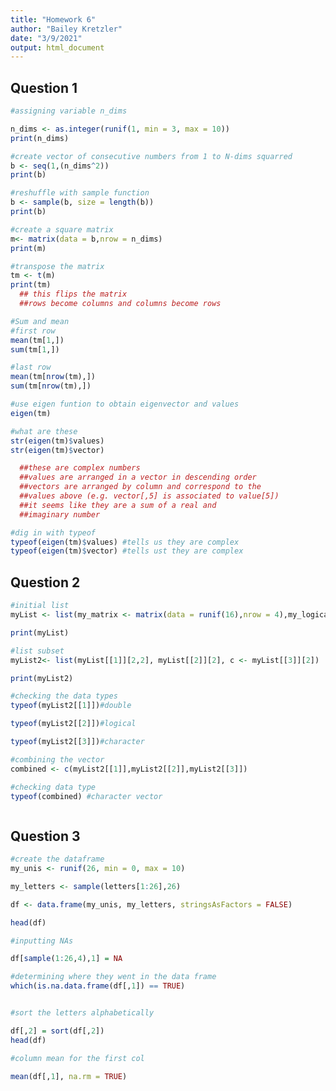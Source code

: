 ```yaml
---
title: "Homework 6"
author: "Bailey Kretzler"
date: "3/9/2021"
output: html_document
---
```



## **Question 1**

```r

#assigning variable n_dims

n_dims <- as.integer(runif(1, min = 3, max = 10))
print(n_dims)

#create vector of consecutive numbers from 1 to N-dims squarred
b <- seq(1,(n_dims^2))
print(b)

#reshuffle with sample function
b <- sample(b, size = length(b))
print(b)

#create a square matrix
m<- matrix(data = b,nrow = n_dims)
print(m)

#transpose the matrix
tm <- t(m)
print(tm)
  ## this flips the matrix
  ##rows become columns and columns become rows

#Sum and mean
#first row
mean(tm[1,])
sum(tm[1,])

#last row
mean(tm[nrow(tm),])
sum(tm[nrow(tm),])

#use eigen funtion to obtain eigenvector and values
eigen(tm)

#what are these
str(eigen(tm)$values)
str(eigen(tm)$vector)

  ##these are complex numbers
  ##values are arranged in a vector in descending order
  ##vectors are arranged by column and correspond to the
  ##values above (e.g. vector[,5] is associated to value[5])
  ##it seems like they are a sum of a real and
  ##imaginary number

#dig in with typeof
typeof(eigen(tm)$values) #tells us they are complex
typeof(eigen(tm)$vector) #tells ust they are complex


```


## **Question 2**



```r
#initial list
myList <- list(my_matrix <- matrix(data = runif(16),nrow = 4),my_logical <- round(runif(100, min = 1, max = 10)) == round(runif(100, min = 1, max = 10)), my_letters <- sample(letters[1:26],26))

print(myList)

#list subset
myList2<- list(myList[[1]][2,2], myList[[2]][2], c <- myList[[3]][2])

print(myList2)

#checking the data types
typeof(myList2[[1]])#double

typeof(myList2[[2]])#logical

typeof(myList2[[3]])#character

#combining the vector
combined <- c(myList2[[1]],myList2[[2]],myList2[[3]])

#checking data type
typeof(combined) #character vector



```



## **Question 3**



```r
#create the dataframe
my_unis <- runif(26, min = 0, max = 10)

my_letters <- sample(letters[1:26],26)

df <- data.frame(my_unis, my_letters, stringsAsFactors = FALSE)

head(df)

#inputting NAs

df[sample(1:26,4),1] = NA

#determining where they went in the data frame
which(is.na.data.frame(df[,1]) == TRUE)


#sort the letters alphabetically

df[,2] = sort(df[,2])
head(df)

#column mean for the first col

mean(df[,1], na.rm = TRUE)


```
